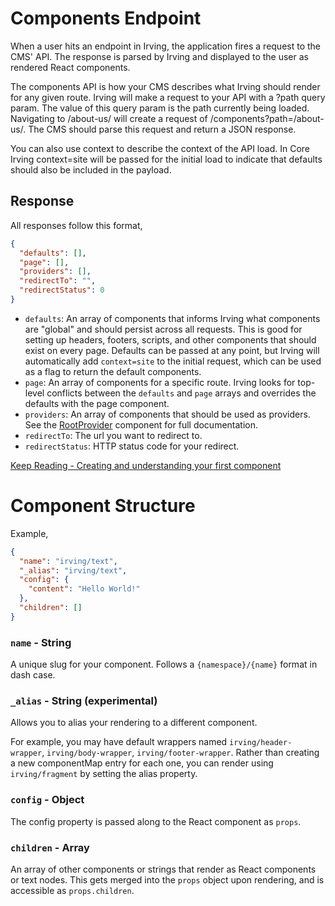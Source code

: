 <Meta title="Architecture|Understanding the Components Endpoint" />

# Components Endpoint
When a user hits an endpoint in Irving, the application fires a request to the CMS' API. The response is parsed by Irving and displayed to the user as rendered React components.

The components API is how your CMS describes what Irving should render for any given route. Irving will make a request to your API with a ?path query param. The value of this query param is the path currently being loaded. Navigating to /about-us/ will create a request of /components?path=/about-us/. The CMS should parse this request and return a JSON response.

You can also use context to describe the context of the API load. In Core Irving context=site will be passed for the initial load to indicate that defaults should also be included in the payload.

## Response
All responses follow this format,
```json
{
  "defaults": [],
  "page": [],
  "providers": [],
  "redirectTo": "",
  "redirectStatus": 0
}
```

* `defaults`: An array of components that informs Irving what components are "global" and should persist across all requests. This is good for setting up headers, footers, scripts, and other components that should exist on every page. Defaults can be passed at any point, but Irving will automatically add `context=site` to the initial request, which can be used as a flag to return the default components.
* `page`: An array of components for a specific route. Irving looks for top-level conflicts between the `defaults` and `page` arrays and overrides the defaults with the page component.
* `providers`: An array of components that should be used as providers. See the [RootProvider](https://github.com/alleyinteractive/irving/tree/production/components/rootProviders) component for full documentation.
* `redirectTo`: The url you want to redirect to.
* `redirectStatus`: HTTP status code for your redirect.

[Keep Reading - Creating and understanding your first component](Creating-and-understanding-your-first-component)

# Component Structure
Example,
```json
{
  "name": "irving/text",
  "_alias": "irving/text",
  "config": {
    "content": "Hello World!"
  },
  "children": []
}
```

### `name` - String
A unique slug for your component. Follows a `{namespace}/{name}` format in dash case.

### `_alias` - String (experimental)
Allows you to alias your rendering to a different component.

For example, you may have default wrappers named `irving/header-wrapper`, `irving/body-wrapper`, `irving/footer-wrapper`. Rather than creating a new componentMap entry for each one, you can render using `irving/fragment` by setting the alias property.

### `config` - Object
The config property is passed along to the React component as `props`.

### `children` - Array
An array of other components or strings that render as React components or text nodes. This gets merged into the `props` object upon rendering, and is accessible as `props.children`.

